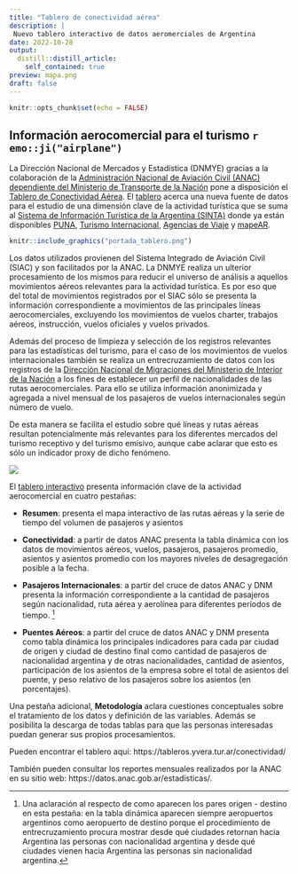 ```yaml
---
title: "Tablero de conectividad aérea"
description: |
 Nuevo tablero interactivo de datos aeromerciales de Argentina
date: 2022-10-28
output:
  distill::distill_article:
    self_contained: true
preview: mapa.png
draft: false
---
```


```r
knitr::opts_chunk$set(echo = FALSE)
```


## Información aerocomercial para el turismo `r emo::ji("airplane")`

 La Dirección Nacional de Mercados y Estadística (DNMYE) gracias a la colaboración de la [Administración Nacional de Aviación Civil (ANAC) dependiente del Ministerio de Transporte de la Nación](https://www.argentina.gob.ar/anac) pone a disposición el [Tablero de Conectividad Aérea](%22https://tableros.yvera.tur.ar/conectividad/%22). El [tablero](%22https://tableros.yvera.tur.ar/conectividad/%22) acerca una nueva fuente de datos para el estudio de una dimensión clave de la actividad turística que se suma al [Sistema de Información Turística de la Argentina (SINTA)](https://www.yvera.tur.ar/sinta/) donde ya están disponibles [PUNA](https://tableros.yvera.tur.ar/puna/), [Turismo Internacional](https://tableros.yvera.tur.ar/turismo_internacional/), [Agencias de Viaje](https://tableros.yvera.tur.ar/agencias/) y [mapeAR](https://tableros.yvera.tur.ar/mapeAr/).

<a href = "https://tableros.yvera.tur.ar/conectividad/" target="_blank" rel="noopener noreferrer">

```r
knitr::include_graphics("portada_tablero.png")
```

</a>

Los datos utilizados provienen del Sistema Integrado de Aviación Civil (SIAC) y son facilitados por la ANAC. La DNMYE realiza un ulterior procesamiento de los mismos para reducir el universo de análisis a aquellos movimientos aéreos relevantes para la actividad turística. Es por eso que del total de movimientos registrados por el SIAC sólo se presenta la información correspondiente a movimientos de las principales líneas aerocomerciales, excluyendo los movimientos de vuelos charter, trabajos aéreos, instrucción, vuelos oficiales y vuelos privados. 

Además del proceso de limpieza y selección de los registros relevantes para las estadísticas del turismo, para el caso de los movimientos de vuelos internacionales también se realiza un entrecruzamiento de datos con los registros de la [Dirección Nacional de Migraciones del Ministerio de Interior de la Nación](https://www.argentina.gob.ar/interior/migraciones) a los fines de establecer un perfil de nacionalidades de las rutas aerocomerciales. Para ello se utiliza información anonimizada y agregada a nivel mensual de los pasajeros de vuelos internacionales según número de vuelo.

De esta manera se facilita el estudio sobre qué líneas y rutas aéreas resultan potencialmente más relevantes para los diferentes mercados del turismo receptivo y del turismo emisivo, aunque cabe aclarar que esto es sólo un indicador proxy de dicho fenómeno.

![](conectividad_tabs.gif)

El [tablero interactivo](https://tableros.yvera.tur.ar/conectividad/) presenta información clave de la actividad aerocomercial en cuatro pestañas:

-   **Resumen**: presenta el mapa interactivo de las rutas aéreas y la serie de tiempo del volumen de pasajeros y asientos

-   **Conectividad**: a partir de datos ANAC presenta la tabla dinámica con los datos de movimientos aéreos, vuelos, pasajeros, pasajeros promedio, asientos y asientos promedio con los mayores niveles de desagregación posible a la fecha. 

-   **Pasajeros Internacionales**: a partir del cruce de datos ANAC y DNM presenta la información correspondiente a la cantidad de pasajeros según nacionalidad, ruta aérea y aerolínea para diferentes periodos de tiempo. [^1]

-   **Puentes Aéreos**: a partir del cruce de datos ANAC y DNM presenta como tabla dinámica los principales indicadores para cada par ciudad de origen y ciudad de destino final como cantidad de pasajeros de nacionalidad argentina y de otras nacionalidades, cantidad de asientos, participación de los asientos de la empresa sobre el total de asientos del puente, y peso relativo de los pasajeros sobre los asientos (en porcentajes). 

Una pestaña adicional, **Metodología** aclara cuestiones conceptuales sobre el tratamiento de los datos y definición de las variables. Además se posibilita la descarga de todas tablas para que las personas interesadas puedan generar sus propios procesamientos.

Pueden encontrar el tablero aquí: https://tableros.yvera.tur.ar/conectividad/ 

También pueden consultar los reportes mensuales realizados por la ANAC en su sitio web: https://datos.anac.gob.ar/estadisticas/. 

[^1]: Una aclaración al respecto  de como aparecen los pares origen - destino en esta pestaña: en la tabla dinámica aparecen siempre aeropuertos argentinos como aeropuerto de destino porque el procedimiento de entrecruzamiento procura mostrar desde qué ciudades retornan hacia Argentina las personas con nacionalidad argentina y desde qué ciudades vienen hacia Argentina las personas sin nacionalidad argentina.
